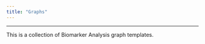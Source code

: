 ```yaml
---
title: "Graphs"
---
```


------------------------------------------------------------------------

This is a collection of Biomarker Analysis graph templates.
